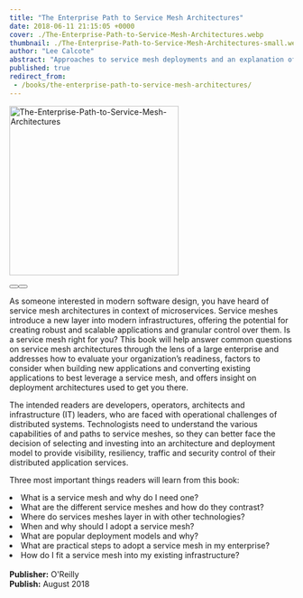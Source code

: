 ```yaml
---
title: "The Enterprise Path to Service Mesh Architectures"
date: 2018-06-11 21:15:05 +0000
cover: ./The-Enterprise-Path-to-Service-Mesh-Architectures.webp
thumbnail: ./The-Enterprise-Path-to-Service-Mesh-Architectures-small.webp
author: "Lee Calcote"
abstract: "Approaches to service mesh deployments and an explanation of service meshes in contrast to related technologies."
published: true
redirect_from:
 - /books/the-enterprise-path-to-service-mesh-architectures/
---
```




<BookWrapper>

<div className="book"><a href={service_mesh_ent_book}><img className="card" width="300px" src={service_mesh_ent_book} alt="The-Enterprise-Path-to-Service-Mesh-Architectures" align="center" /></a><div>&nbsp;</div>
  <div className="two-buttons">
        <Button primary className="pa-8 mr-2" title="Get free ebook" url="https://www.nginx.com/resources/library/the-enterprise-path-to-service-mesh-architectures?utm_source=calcote" external="true" />
        <Button primary className="pa-8 mr-2" title="Read on Safari" url="https://www.nginx.com/resources/library/the-enterprise-path-to-service-mesh-architectures?utm_source=calcote" external="true" />
  </div>
</div>

As someone interested in modern software design, you have heard of service mesh architectures in context of microservices. Service meshes introduce a new layer into modern infrastructures, offering the potential for creating robust and scalable applications and granular control over them. Is a service mesh right for you? This book will help answer common questions on service mesh architectures through the lens of a large enterprise and addresses how to evaluate your organization’s readiness, factors to consider when building new applications and converting existing applications to best leverage a service mesh, and offers insight on deployment architectures used to get you there.

The intended readers are developers, operators, architects and infrastructure (IT) leaders, who are faced with operational challenges of distributed systems. Technologists need to understand the various capabilities of and paths to service meshes, so they can better face the decision of selecting and investing into an architecture and deployment model to provide visibility, resiliency, traffic and security control of their distributed application services.

Three most important things readers will learn from this book:

<div>
  <li> What is a service mesh and why do I need one? </li>
    <li className="mr-l-15"> What are the different service meshes and how do they contrast?</li>
    <li className="mr-l-15"> Where do services meshes layer in with other technologies?</li>
  <li>When and why should I adopt a service mesh?</li>
    <li className="mr-l-15">What are popular deployment models and why?</li>
  <li> What are practical steps to adopt a service mesh in my enterprise?</li>
  <li> How do I fit a service mesh into my existing infrastructure?</li>
</div>
<br/>
<b>Publisher:</b> O'Reilly
<br/><b>Publish:</b>  August 2018

</BookWrapper>
